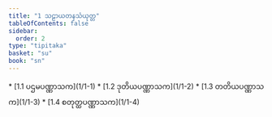 ```yaml
---
title: "1 သဠာယတနသံယုတ္တ"
tableOfContents: false
sidebar:
  order: 2
type: "tipitaka"
basket: "su"
book: "sn"
---
```



<DynamicBreadcrumb />



<TableOfContents book="sn" section="1">
* [1.1 ပဌမပဏ္ဏာသက](1/1-1)
* [1.2 ဒုတိယပဏ္ဏာသက](1/1-2)
* [1.3 တတိယပဏ္ဏာသက](1/1-3)
* [1.4 စတုတ္ထပဏ္ဏာသက](1/1-4)
</TableOfContents>